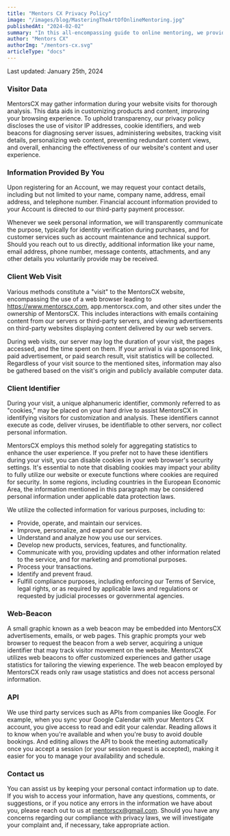 ```yaml
---
title: "Mentors CX Privacy Policy"
image: "/images/blog/MasteringTheArtOfOnlineMentoring.jpg"
publishedAt: "2024-02-02"
summary: "In this all-encompassing guide to online mentoring, we provide tips (for both mentors and mentees) to ensure a successful virtual mentoring experience."
author: "Mentors CX"
authorImg: "/mentors-cx.svg"
articleType: "docs"
---
```


Last updated: January 25th, 2024

### Visitor Data

MentorsCX may gather information during your website visits for thorough analysis. This data aids in customizing products and content, improving your browsing experience. To uphold transparency, our privacy policy discloses the use of visitor IP addresses, cookie identifiers, and web beacons for diagnosing server issues, administering websites, tracking visit details, personalizing web content, preventing redundant content views, and overall, enhancing the effectiveness of our website's content and user experience.

### Information Provided By You

Upon registering for an Account, we may request your contact details, including but not limited to your name, company name, address, email address, and telephone number. Financial account information provided to your Account is directed to our third-party payment processor.

Whenever we seek personal information, we will transparently communicate the purpose, typically for identity verification during purchases, and for customer services such as account maintenance and technical support. Should you reach out to us directly, additional information like your name, email address, phone number, message contents, attachments, and any other details you voluntarily provide may be received.

### Client Web Visit

Various methods constitute a "visit" to the MentorsCX website, encompassing the use of a web browser leading to https://www.mentorscx.com, app.mentorscx.com, and other sites under the ownership of MentorsCX. This includes interactions with emails containing content from our servers or third-party servers, and viewing advertisements on third-party websites displaying content delivered by our web servers.

During web visits, our server may log the duration of your visit, the pages accessed, and the time spent on them. If your arrival is via a sponsored link, paid advertisement, or paid search result, visit statistics will be collected. Regardless of your visit source to the mentioned sites, information may also be gathered based on the visit's origin and publicly available computer data.

### Client Identifier

During your visit, a unique alphanumeric identifier, commonly referred to as "cookies," may be placed on your hard drive to assist MentorsCX in identifying visitors for customization and analysis. These identifiers cannot execute as code, deliver viruses, be identifiable to other servers, nor collect personal information.

MentorsCX employs this method solely for aggregating statistics to enhance the user experience. If you prefer not to have these identifiers during your visit, you can disable cookies in your web browser's security settings. It's essential to note that disabling cookies may impact your ability to fully utilize our website or execute functions where cookies are required for security. In some regions, including countries in the European Economic Area, the information mentioned in this paragraph may be considered personal information under applicable data protection laws.

We utilize the collected information for various purposes, including to:

- Provide, operate, and maintain our services.
- Improve, personalize, and expand our services.
- Understand and analyze how you use our services.
- Develop new products, services, features, and functionality.
- Communicate with you, providing updates and other information related to the service, and for marketing and promotional purposes.
- Process your transactions.
- Identify and prevent fraud.
- Fulfill compliance purposes, including enforcing our Terms of Service, legal rights, or as required by applicable laws and regulations or requested by judicial processes or governmental agencies.

### Web-Beacon

A small graphic known as a web beacon may be embedded into MentorsCX advertisements, emails, or web pages. This graphic prompts your web browser to request the beacon from a web server, acquiring a unique identifier that may track visitor movement on the website. MentorsCX utilizes web beacons to offer customized experiences and gather usage statistics for tailoring the viewing experience. The web beacon employed by MentorsCX reads only raw usage statistics and does not access personal information.

### API

We use third party services such as APIs from companies like Google. For example, when you sync your Google Calendar with your Mentors CX account, you give access to read and edit your calendar. Reading allows it to know when you're available and when you're busy to avoid double bookings. And editing allows the API to book the meeting automatically once you accept a session (or your session request is accepted), making it easier for you to manage your availability and schedule.

### Contact us

You can assist us by keeping your personal contact information up to date. If you wish to access your information, have any questions, comments, or suggestions, or if you notice any errors in the information we have about you, please reach out to us at mentorscx@gmail.com. Should you have any concerns regarding our compliance with privacy laws, we will investigate your complaint and, if necessary, take appropriate action.
